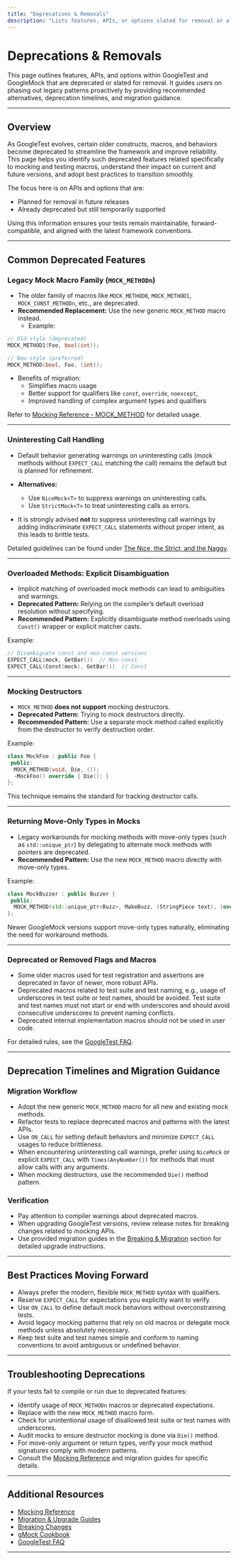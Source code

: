 ```yaml
---
title: "Deprecations & Removals"
description: "Lists features, APIs, or options slated for removal or already deprecated, with recommended alternatives and timelines so users can phase out legacy patterns proactively."
---
```


# Deprecations & Removals

This page outlines features, APIs, and options within GoogleTest and GoogleMock that are deprecated or slated for removal. It guides users on phasing out legacy patterns proactively by providing recommended alternatives, deprecation timelines, and migration guidance.

---

## Overview

As GoogleTest evolves, certain older constructs, macros, and behaviors become deprecated to streamline the framework and improve reliability. This page helps you identify such deprecated features related specifically to mocking and testing macros, understand their impact on current and future versions, and adopt best practices to transition smoothly.

The focus here is on APIs and options that are:

- Planned for removal in future releases
- Already deprecated but still temporarily supported

Using this information ensures your tests remain maintainable, forward-compatible, and aligned with the latest framework conventions.

---

## Common Deprecated Features

### Legacy Mock Macro Family (`MOCK_METHODn`)

- The older family of macros like `MOCK_METHOD0`, `MOCK_METHOD1`, `MOCK_CONST_METHODn`, etc., are deprecated.
- **Recommended Replacement:** Use the new generic `MOCK_METHOD` macro instead.
  - Example:

```cpp
// Old-style (deprecated)
MOCK_METHOD1(Foo, bool(int));

// New-style (preferred)
MOCK_METHOD(bool, Foo, (int));
```

- Benefits of migration:
  - Simplifies macro usage
  - Better support for qualifiers like `const`, `override`, `noexcept`,
  - Improved handling of complex argument types and qualifiers

Refer to [Mocking Reference - MOCK_METHOD](https://github.com/google/googletest/blob/main/docs/reference/mocking.md#MOCK_METHOD) for detailed usage.

---

### Uninteresting Call Handling

- Default behavior generating warnings on uninteresting calls (mock methods without `EXPECT_CALL` matching the call) remains the default but is planned for refinement.
- **Alternatives:**
  - Use `NiceMock<T>` to suppress warnings on uninteresting calls.
  - Use `StrictMock<T>` to treat uninteresting calls as errors.

- It is strongly advised **not** to suppress uninteresting call warnings by adding indiscriminate `EXPECT_CALL` statements without proper intent, as this leads to brittle tests.

Detailed guidelines can be found under [The Nice, the Strict, and the Naggy](https://github.com/google/googletest/blob/main/docs/gmock_cook_book.md#NiceStrictNaggy).

---

### Overloaded Methods: Explicit Disambiguation

- Implicit matching of overloaded mock methods can lead to ambiguities and warnings.
- **Deprecated Pattern:** Relying on the compiler’s default overload resolution without specifying.
- **Recommended Pattern:** Explicitly disambiguate method overloads using `Const()` wrapper or explicit matcher casts.

Example:

```cpp
// Disambiguate const and non-const versions
EXPECT_CALL(mock, GetBar())  // Non-const
EXPECT_CALL(Const(mock), GetBar())  // Const
```

---

### Mocking Destructors

- `MOCK_METHOD` **does not support** mocking destructors.
- **Deprecated Pattern:** Trying to mock destructors directly.
- **Recommended Pattern:** Use a separate mock method called explicitly from the destructor to verify destruction order.

Example:

```cpp
class MockFoo : public Foo {
 public:
  MOCK_METHOD(void, Die, ());
  ~MockFoo() override { Die(); }
};
```

This technique remains the standard for tracking destructor calls.

---

### Returning Move-Only Types in Mocks

- Legacy workarounds for mocking methods with move-only types (such as `std::unique_ptr`) by delegating to alternate mock methods with pointers are deprecated.
- **Recommended Pattern:** Use the new `MOCK_METHOD` macro directly with move-only types.

Example:

```cpp
class MockBuzzer : public Buzzer {
 public:
  MOCK_METHOD(std::unique_ptr<Buzz>, MakeBuzz, (StringPiece text), (override));
};
```

Newer GoogleMock versions support move-only types naturally, eliminating the need for workaround methods.

---

### Deprecated or Removed Flags and Macros

- Some older macros used for test registration and assertions are deprecated in favor of newer, more robust APIs.
- Deprecated macros related to test suite and test naming, e.g., usage of underscores in test suite or test names, should be avoided. Test suite and test names must not start or end with underscores and should avoid consecutive underscores to prevent naming conflicts.
- Deprecated internal implementation macros should not be used in user code.

For detailed rules, see the [GoogleTest FAQ](https://github.com/google/googletest/blob/main/docs/faq.md#why-should-test-suite-names-and-test-names-not-contain-underscore).

---

## Deprecation Timelines and Migration Guidance

### Migration Workflow

- Adopt the new generic `MOCK_METHOD` macro for all new and existing mock methods.
- Refactor tests to replace deprecated macros and patterns with the latest APIs.
- Use `ON_CALL` for setting default behaviors and minimize `EXPECT_CALL` usages to reduce brittleness.
- When encountering uninteresting call warnings, prefer using `NiceMock` or explicit `EXPECT_CALL` with `Times(AnyNumber())` for methods that must allow calls with any arguments.
- When mocking destructors, use the recommended `Die()` method pattern.

### Verification

- Pay attention to compiler warnings about deprecated macros.
- When upgrading GoogleTest versions, review release notes for breaking changes related to mocking APIs.
- Use provided migration guides in the [Breaking & Migration](https://github.com/google/googletest/tree/main/docs/changelog/breaking-migrations) section for detailed upgrade instructions.

---

## Best Practices Moving Forward

- Always prefer the modern, flexible `MOCK_METHOD` syntax with qualifiers.
- Reserve `EXPECT_CALL` for expectations you explicitly want to verify.
- Use `ON_CALL` to define default mock behaviors without overconstraining tests.
- Avoid legacy mocking patterns that rely on old macros or delegate mock methods unless absolutely necessary.
- Keep test suite and test names simple and conform to naming conventions to avoid ambiguous or undefined behavior.

---

## Troubleshooting Deprecations

If your tests fail to compile or run due to deprecated features:

- Identify usage of `MOCK_METHODn` macros or deprecated expectations.
- Replace with the new `MOCK_METHOD` macro form.
- Check for unintentional usage of disallowed test suite or test names with underscores.
- Audit mocks to ensure destructor mocking is done via `Die()` method.
- For move-only argument or return types, verify your mock method signatures comply with modern patterns.
- Consult the [Mocking Reference](https://github.com/google/googletest/blob/main/docs/reference/mocking.md) and migration guides for specific details.

---

## Additional Resources

- [Mocking Reference](https://github.com/google/googletest/blob/main/docs/reference/mocking.md)
- [Migration & Upgrade Guides](https://github.com/google/googletest/blob/main/docs/changelog/breaking-migrations/migration-upgrade.md)
- [Breaking Changes](https://github.com/google/googletest/blob/main/docs/changelog/breaking-migrations/breaking-changes.md)
- [gMock Cookbook](https://github.com/google/googletest/blob/main/docs/gmock_cook_book.md)
- [GoogleTest FAQ](https://github.com/google/googletest/blob/main/docs/faq.md)

---